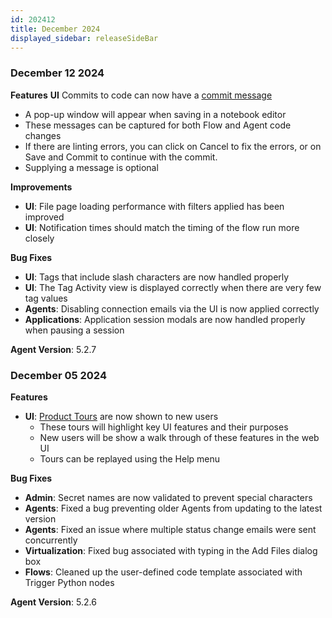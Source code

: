 ```yaml
---
id: 202412
title: December 2024
displayed_sidebar: releaseSideBar
---
```

### December 12 2024

**Features**
**UI** Commits to code can now have a [commit message](../app/flows/NodeEditor#saving-and-deploying-pipeline-code)
  - A pop-up window will appear when saving in a notebook editor
  - These messages can be captured for both Flow and Agent code changes
  - If there are linting errors, you can click on Cancel to fix the errors, or on Save and Commit to continue with the commit.
  - Supplying a message is optional

**Improvements**
- **UI**: File page loading performance with filters applied has been improved
- **UI**: Notification times should match the timing of the flow run more closely

**Bug Fixes**
- **UI**: Tags that include slash characters are now handled properly
- **UI**: The Tag Activity view is displayed correctly when there are very few tag values
- **Agents**: Disabling connection emails via the UI is now applied correctly
- **Applications**: Application session modals are now handled properly when pausing a session

**Agent Version**: 5.2.7

### December 05 2024

**Features**
- **UI**: [Product Tours](../app/Support#product-tours) are now shown to new users
    - These tours will highlight key UI features and their purposes
    - New users will be show a walk through of these features in the web UI
    - Tours can be replayed using the Help menu

**Bug Fixes**
- **Admin**: Secret names are now validated to prevent special characters
- **Agents**: Fixed a bug preventing older Agents from updating to the latest version
- **Agents**: Fixed an issue where multiple status change emails were sent concurrently
- **Virtualization**: Fixed bug associated with typing in the Add Files dialog box
- **Flows**: Cleaned up the user-defined code template associated with Trigger Python nodes

**Agent Version**: 5.2.6
